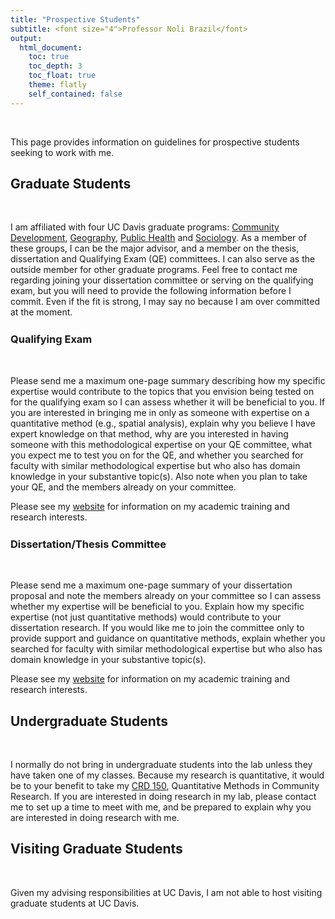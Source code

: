 ```yaml
---
title: "Prospective Students"
subtitle: <font size="4">Professor Noli Brazil</font>
output: 
  html_document:
    toc: true
    toc_depth: 3
    toc_float: true
    theme: flatly
    self_contained: false
---
```


<style>
h1.title {
  font-weight: bold;
  font-family: Arial;  
}

h2.title {
  font-family: Arial;  
}

.figure {
   margin-top: 20px;
   margin-bottom: 20px;
}

</style>

<style type="text/css">
#TOC {
  font-size: 13px;
  font-family: Arial;
}
</style>

\

This page provides information on guidelines for prospective students seeking to work with me. 

<div style="margin-bottom:25px;">
</div>
## **Graduate Students**
\

I am affiliated with four UC Davis graduate programs: [Community Development](https://communitydevelopment.ucdavis.edu/), [Geography](https://geography.ucdavis.edu/), [Public Health](https://health.ucdavis.edu/phs/education/ggph_index.html) and [Sociology](https://sociology.ucdavis.edu/graduate). As a member of these groups, I can be the major advisor, and a member on the thesis, dissertation and Qualifying Exam (QE) committees. I can also serve as the outside member for other graduate programs. Feel free to contact me regarding joining your dissertation committee or serving on the qualifying exam, but you will need to provide the following information before I commit. Even if the fit is strong, I may say no because I am over committed at the moment.

<div style="margin-bottom:25px;">
</div>
### **Qualifying Exam**
\

Please send me a maximum one-page summary describing how my specific expertise would contribute to the topics that you envision being tested on for the qualifying exam so I can assess whether it will be beneficial to you. If you are interested in bringing me in only as someone with expertise on a quantitative method (e.g., spatial analysis), explain why you believe I have expert knowledge on that method, why are you interested in having someone with this methodological expertise on your QE committee, what you expect me to test you on for the QE, and whether you searched for faculty with similar methodological expertise but who also has domain knowledge in your substantive topic(s).  Also note when you plan to take your QE, and the members already on your committee. 

Please see my [website](https://nbrazil.faculty.ucdavis.edu/) for information on my academic training and research interests.

<div style="margin-bottom:25px;">
</div>
### **Dissertation/Thesis Committee**
\

Please send me a maximum one-page summary of your dissertation proposal and note the members already on your committee so I can assess whether my expertise will be beneficial to you. Explain how my specific expertise (not just quantitative methods) would contribute to your dissertation research. If you would like me to join the committee only to provide support and guidance on quantitative methods, explain whether you searched for faculty with similar methodological expertise but who also has domain knowledge in your substantive topic(s). 

Please see my [website](https://nbrazil.faculty.ucdavis.edu/) for information on my academic training and research interests.

<div style="margin-bottom:25px;">
</div>
## **Undergraduate Students**
\

I normally do not bring in undergraduate students into the lab unless they have taken one of my classes. Because my research is quantitative, it would be to your benefit to take my [CRD 150](https://crd150.github.io/), Quantitative Methods in Community Research. If you are interested in doing research in my lab, please contact me to set up a time to meet with me, and be prepared to explain why you are interested in doing research with me. 


<div style="margin-bottom:25px;">
</div>
## **Visiting Graduate Students**
\

Given my advising responsibilities at UC Davis, I am not able to host visiting graduate students at UC Davis.


